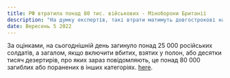 ```yaml
---
title: РФ втратила понад 80 тис. військових - Міноборони Британії
description: "На думку експертів, такі втрати матимуть довгострокові наслідки для російської армії та її боєздатності."
date: Вересень 5 2022
---
```


За оцінками, на сьогоднішній день загинуло понад 25 000 російських солдатів, а загалом, якщо включити вбитих, 
взятих у полон, або десятки тисяч дезертирів, про яких зараз повідомляють, це понад 80 000 загиблих 
або поранених в інших категоріях. [here](/posts/example-post).

